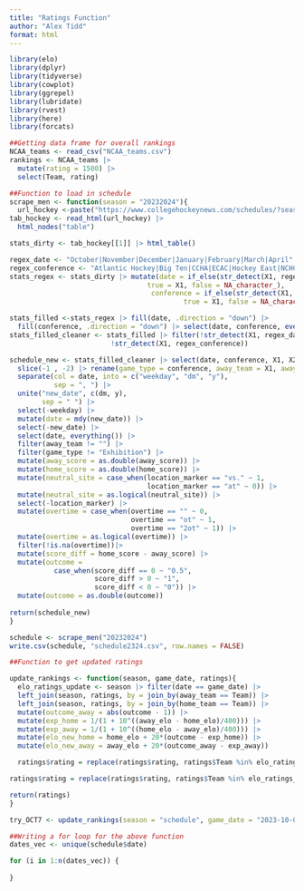 ```yaml
---
title: "Ratings Function"
author: "Alex Tidd"
format: html
---
```


```r
library(elo)
library(dplyr)
library(tidyverse)
library(cowplot)
library(ggrepel)
library(lubridate)
library(rvest)
library(here)
library(forcats)
```

```r
##Getting data frame for overall rankings
NCAA_teams <- read_csv("NCAA_teams.csv")
rankings <- NCAA_teams |>
  mutate(rating = 1500) |>
  select(Team, rating)
```


```r
##Function to load in schedule
scrape_men <- function(season = "20232024"){
  url_hockey <-paste("https://www.collegehockeynews.com/schedules/?season=", season, sep = "")
tab_hockey <- read_html(url_hockey) |>
  html_nodes("table")

stats_dirty <- tab_hockey[[1]] |> html_table()

regex_date <- "October|November|December|January|February|March|April"
regex_conference <- "Atlantic Hockey|Big Ten|CCHA|ECAC|Hockey East|NCHC|Ind|Exhibition|Non-Conference"
stats_regex <- stats_dirty |> mutate(date = if_else(str_detect(X1, regex_date),
                                  true = X1, false = NA_character_),
                                   conference = if_else(str_detect(X1, regex_conference), 
                                           true = X1, false = NA_character_))

stats_filled <-stats_regex |> fill(date, .direction = "down") |>
  fill(conference, .direction = "down") |> select(date, conference, everything())
stats_filled_cleaner <- stats_filled |> filter(!str_detect(X1, regex_date) &
                         !str_detect(X1, regex_conference))

schedule_new <- stats_filled_cleaner |> select(date, conference, X1, X2, X3, X4, X5, X6) |>
  slice(-1 , -2) |> rename(game_type = conference, away_team = X1, away_score = X2, location_marker = X3, home_team = X4, home_score = X5, overtime = X6) |> 
  separate(col = date, into = c("weekday", "dm", "y"),
           sep = ", ") |> 
  unite("new_date", c(dm, y),
        sep = " ") |>
  select(-weekday) |>
  mutate(date = mdy(new_date)) |>
  select(-new_date) |> 
  select(date, everything()) |>
  filter(away_team != "") |>
  filter(game_type != "Exhibition") |>
  mutate(away_score = as.double(away_score)) |>
  mutate(home_score = as.double(home_score)) |>
  mutate(neutral_site = case_when(location_marker == "vs." ~ 1,
                                  location_marker == "at" ~ 0)) |>
  mutate(neutral_site = as.logical(neutral_site)) |>
  select(-location_marker) |>
  mutate(overtime = case_when(overtime == "" ~ 0,
                              overtime == "ot" ~ 1,
                              overtime == "2ot" ~ 1)) |>
  mutate(overtime = as.logical(overtime)) |>
  filter(!is.na(overtime))|>
  mutate(score_diff = home_score - away_score) |>
  mutate(outcome = 
           case_when(score_diff == 0 ~ "0.5",
                     score_diff > 0 ~ "1",
                     score_diff < 0 ~ "0")) |>
  mutate(outcome = as.double(outcome))
  
return(schedule_new)
}

schedule <- scrape_men("20232024")
write.csv(schedule, "schedule2324.csv", row.names = FALSE)
```

```r
##Function to get updated ratings

update_rankings <- function(season, game_date, ratings){
  elo_ratings_update <- season |> filter(date == game_date) |>
  left_join(season, ratings, by = join_by(away_team == Team)) |>
  left_join(season, ratings, by = join_by(home_team == Team)) |>
  mutate(outcome_away = abs(outcome - 1)) |> 
  mutate(exp_home = 1/(1 + 10^((away_elo - home_elo)/400))) |>
  mutate(exp_away = 1/(1 + 10^((home_elo - away_elo)/400))) |>
  mutate(elo_new_home = home_elo + 20*(outcome - exp_home)) |>
  mutate(elo_new_away = away_elo + 20*(outcome_away - exp_away))

  ratings$rating = replace(ratings$rating, ratings$Team %in% elo_ratings_update$home_team, elo_ratings_update$elo_new_home)

ratings$rating = replace(ratings$rating, ratings$Team %in% elo_ratings_update$away_team, elo_ratings_update$elo_new_away)

return(ratings)
}
```

```r
try_OCT7 <- update_rankings(season = "schedule", game_date = "2023-10-07", ratings = "rankings")
```

```r
##Writing a for loop for the above function
dates_vec <- unique(schedule$date)

for (i in 1:n(dates_vec)) {
  
}
```

